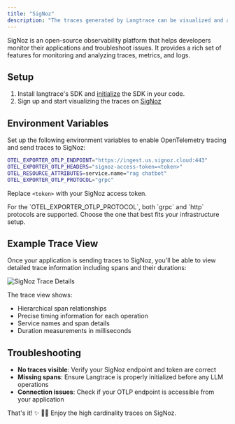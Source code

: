 ```yaml
---
title: "SigNoz"
description: "The traces generated by Langtrace can be visualized and analyzed using SigNoz."
---
```


SigNoz is an open-source observability platform that helps developers monitor their applications and troubleshoot issues. It provides a rich set of features for monitoring and analyzing traces, metrics, and logs.

## Setup

1. Install langtrace's SDK and [initialize](/quickstart) the SDK in your code.
2. Sign up and start visualizing the traces on [SigNoz](https://signoz.io/)

## Environment Variables

Set up the following environment variables to enable OpenTelemetry tracing and send traces to SigNoz:

```bash
OTEL_EXPORTER_OTLP_ENDPOINT="https://ingest.us.signoz.cloud:443"
OTEL_EXPORTER_OTLP_HEADERS="signoz-access-token=<token>"
OTEL_RESOURCE_ATTRIBUTES=service.name="rag chatbot"
OTEL_EXPORTER_OTLP_PROTOCOL="grpc"
```

Replace `<token>` with your SigNoz access token.

<Note>
For the `OTEL_EXPORTER_OTLP_PROTOCOL`, both `grpc` and `http` protocols are supported. Choose the one that best fits your infrastructure setup.
</Note>



## Example Trace View

Once your application is sending traces to SigNoz, you'll be able to view detailed trace information including spans and their durations:

![SigNoz Trace Details](/images/signoz/trace-details.png)

The trace view shows:
- Hierarchical span relationships
- Precise timing information for each operation
- Service names and span details
- Duration measurements in milliseconds

## Troubleshooting

- **No traces visible**: Verify your SigNoz endpoint and token are correct
- **Missing spans**: Ensure Langtrace is properly initialized before any LLM operations
- **Connection issues**: Check if your OTLP endpoint is accessible from your application

That's it! ✨ 🧙‍♂️ Enjoy the high cardinality traces on SigNoz.

